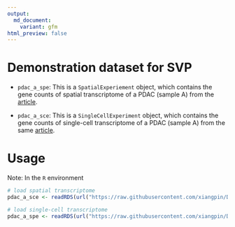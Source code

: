 ```yaml
---
output:
  md_document:
    variant: gfm
html_preview: false
---
```


<!-- README.md is generated from README.Rmd. Please edit that file -->

# Demonstration dataset for SVP

 + `pdac_a_spe`: 
 This is a `SpatialExperiement` object, which contains the gene counts of spatial transcriptome of a PDAC (sample A) from the [article](https://www.nature.com/articles/s41587-019-0392-8).

 + `pdac_a_sce`: 
 This is a `SingleCellExperiment` object, which contains the gene counts of single-cell transcriptome of a PDAC (sample A) from the same [article](https://www.nature.com/articles/s41587-019-0392-8).

# Usage

Note: In the `R` environment

```r
# load spatial transcriptome
pdac_a_sce <- readRDS(url("https://raw.githubusercontent.com/xiangpin/Data_for_Vignette_SVP/main/data/pdac_a_sce.rds"))

# load single-cell transcriptome
pdac_a_spe <- readRDS(url("https://raw.githubusercontent.com/xiangpin/Data_for_Vignette_SVP/main/data/pdac_a_spe.rds"))
```
